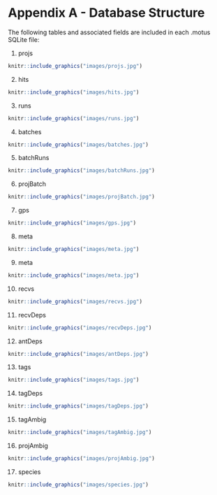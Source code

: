 # Appendix A - Database Structure {#appendixA}

The following tables and associated fields are included in each .motus SQLite file:

1. projs

```r
knitr::include_graphics("images/projs.jpg")
```

2. hits

```r
knitr::include_graphics("images/hits.jpg")
```

3. runs

```r
knitr::include_graphics("images/runs.jpg")
```

4. batches

```r
knitr::include_graphics("images/batches.jpg")
```

5. batchRuns

```r
knitr::include_graphics("images/batchRuns.jpg")
```

6. projBatch

```r
knitr::include_graphics("images/projBatch.jpg")
```

7. gps

```r
knitr::include_graphics("images/gps.jpg")
```

8. meta

```r
knitr::include_graphics("images/meta.jpg")
```

9. meta

```r
knitr::include_graphics("images/meta.jpg")
```

10. recvs

```r
knitr::include_graphics("images/recvs.jpg")
```

11. recvDeps

```r
knitr::include_graphics("images/recvDeps.jpg")
```

12. antDeps

```r
knitr::include_graphics("images/antDeps.jpg")
```

13. tags

```r
knitr::include_graphics("images/tags.jpg")
```

14. tagDeps

```r
knitr::include_graphics("images/tagDeps.jpg")
```

15. tagAmbig

```r
knitr::include_graphics("images/tagAmbig.jpg")
```

16. projAmbig

```r
knitr::include_graphics("images/projAmbig.jpg")
```

17. species

```r
knitr::include_graphics("images/species.jpg")
```
